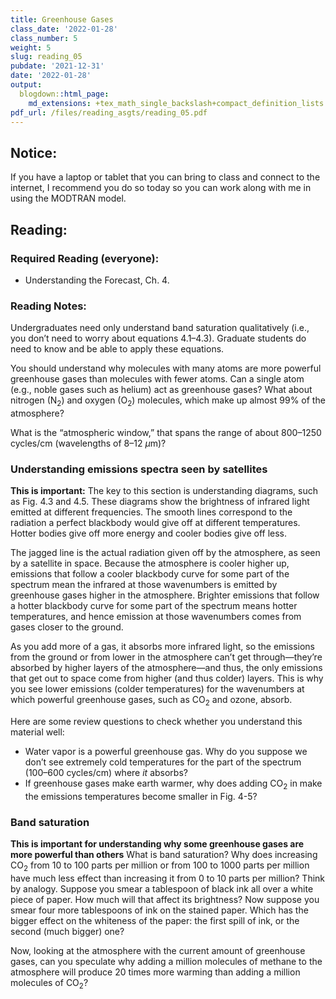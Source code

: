 ```yaml
---
title: Greenhouse Gases
class_date: '2022-01-28'
class_number: 5
weight: 5
slug: reading_05
pubdate: '2021-12-31'
date: '2022-01-28'
output:
  blogdown::html_page:
    md_extensions: +tex_math_single_backslash+compact_definition_lists
pdf_url: /files/reading_asgts/reading_05.pdf
---
```

## Notice:

If you have a laptop or tablet that you can bring to class and connect to the internet, I recommend you do so today so you can work along with me in using the MODTRAN model.


## Reading:

### Required Reading (everyone):

* Understanding the Forecast, Ch. 4.

### Reading Notes:

Undergraduates need only understand band saturation qualitatively
(i.e., you don't need to worry about equations 4.1--4.3).
Graduate students do need to know and be able to apply these equations.

You should understand why molecules with many atoms are
more powerful greenhouse gases than molecules with fewer atoms. Can a single
atom (e.g., noble gases such as helium) act as greenhouse gases? What about
nitrogen (N~2~) and oxygen (O~2~) molecules, which make up almost 99% of
the atmosphere?

What is the "atmospheric window," that spans the range of about
800--1250 cycles/cm (wavelengths of 8--12 $\mu$m)?

### Understanding emissions spectra seen by satellites

**This is important:** The key to this section is understanding diagrams,
such as Fig. 4.3 and 4.5. These diagrams show the brightness of
infrared light emitted at different frequencies. The smooth lines correspond
to the radiation a perfect blackbody would give off at different temperatures.
Hotter bodies give off more energy and cooler bodies give off less.

The jagged line is the actual radiation given off by the atmosphere, as seen by
a satellite in space. Because the atmosphere is cooler higher up, emissions that follow a cooler
blackbody curve for some part of the spectrum mean the infrared at
those wavenumbers is emitted by greenhouse gases higher in the atmosphere.
Brighter emissions that follow a hotter blackbody curve for some part of
the spectrum means hotter temperatures, and hence emission at those wavenumbers
comes from gases closer to the ground.

As you add more of a gas, it absorbs more infrared light, so the emissions from
the ground or from lower in the atmosphere can't get through---they're absorbed
by higher layers of the atmosphere---and thus, the only emissions that get out to
space come from higher (and thus colder) layers. This is why you see lower
emissions (colder temperatures) for the wavenumbers at which powerful greenhouse
gases, such as CO~2~ and ozone, absorb.

Here are some review questions to check whether you understand this material
well:

* Water vapor is a powerful greenhouse gas. Why do you suppose we don't
  see extremely cold temperatures for the part of the spectrum (100--600 cycles/cm)
  where _it_ absorbs?
* If greenhouse gases make earth warmer, why does adding CO~2~ in
  make the emissions temperatures become smaller in Fig. 4-5?


### Band saturation

**This is important for understanding why some greenhouse gases are more
powerful than others** What is band saturation? Why does increasing CO~2~
from 10 to 100 parts per million or from 100 to 1000 parts per million have much
less effect than increasing it from 0 to 10 parts per million? Think by analogy.
Suppose you smear a tablespoon of black ink all over a white piece of
paper. How much will that affect its brightness? Now suppose you smear four
more tablespoons of ink on the stained paper. Which has the bigger effect on
the whiteness of the paper: the first spill of ink, or the second (much bigger)
one?

Now, looking at the atmosphere with the current amount of greenhouse gases,
can you speculate why adding a million molecules of methane to the atmosphere
will produce 20 times more warming than adding a million molecules of CO~2~?
